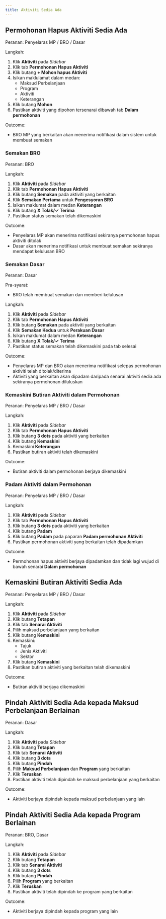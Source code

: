 ```yaml
---
title: Aktiviti Sedia Ada
---
```


## Permohonan Hapus Aktiviti Sedia Ada
Peranan: Penyelaras MP / BRO / Dasar

Langkah:
1. Klik **Aktiviti** pada *Sidebar*
2. Klik tab **Permohonan Hapus Aktiviti**
3. Klik butang **+ Mohon hapus Aktiviti**
4. Isikan maklulamat dalam medan:
    * Maksud Perbelanjaan
    * Program
    * Aktiviti
    * Keterangan
5. Klik butang **Mohon**
6. Pastikan aktiviti yang dipohon tersenarai dibawah tab **Dalam permohonan**

Outcome:
* BRO MP yang berkaitan akan menerima notifikasi dalam sistem untuk membuat semakan

### Semakan BRO
Peranan: BRO

Langkah:
1. Klik **Aktiviti** pada *Sidebar*
2. Klik tab **Permohonan Hapus Aktiviti**
3. Klik butang **Semakan** pada aktiviti yang berkaitan
4. Klik **Semakan Pertama** untuk **Pengesyoran BRO**
5. Isikan maklumat dalam medan **Keterangan**
6. Klik butang **X Tolak/✓ Terima**
7. Pastikan status semakan telah dikemaskini

Outcome:
* Penyelaras MP akan menerima notifikasi sekiranya permohonan hapus aktiviti ditolak
* Dasar akan menerima notifikasi untuk membuat semakan sekiranya mendapat kelulusan BRO

### Semakan Dasar
Peranan: Dasar

Pra-syarat: 
* BRO telah membuat semakan dan memberi kelulusan

Langkah:
1. Klik **Aktiviti** pada *Sidebar*
2. Klik tab **Permohonan Hapus Aktiviti**
3. Klik butang **Semakan** pada aktiviti yang berkaitan
4. Klik **Semakan Kedua** untuk **Perakuan Dasar**
5. Isikan maklumat dalam medan **Keterangan**
6. Klik butang **X Tolak/✓ Terima**
7. Pastikan status semakan telah dikemaskini pada tab selesai

Outcome:
* Penyelaras MP dan BRO akan menerima notifikasi selepas permohonan aktiviti telah ditolak/diterima
* Aktiviti yang berkaitan akan dipadam daripada senarai aktiviti sedia ada sekiranya permohonan diluluskan

### Kemaskini Butiran Aktiviti dalam Permohonan
Peranan: Penyelaras MP / BRO / Dasar

Langkah:
1. Klik **Aktiviti** pada *Sidebar*
2. Klik tab **Permohonan Hapus Aktiviti**
3. Klik butang **3 dots** pada aktiviti yang berkaitan
4. Klik butang **Kemaskini**
5. Kemaskini **Keterangan**
6. Pastikan butiran aktiviti telah dikemaskini

Outcome:
* Butiran aktiviti dalam permohonan berjaya dikemaskini

### Padam Aktiviti dalam Permohonan
Peranan: Penyelaras MP / BRO / Dasar

Langkah:
1. Klik **Aktiviti** pada *Sidebar*
2. Klik tab **Permohonan Hapus Aktiviti**
3. Klik butang **3 dots** pada aktiviti yang berkaitan
4. Klik butang **Padam**
5. Klik butang **Padam** pada paparan **Padam permohonan Aktiviti**
6. Pastikan permohonan aktiviti yang berkaitan telah dipadamkan

Outcome:
* Permohonan hapus aktiviti berjaya dipadamkan dan tidak lagi wujud di bawah senarai **Dalam permohonan**

## Kemaskini Butiran Aktiviti Sedia Ada
Peranan: Penyelaras MP / BRO / Dasar

Langkah:
1. Klik **Aktiviti** pada *Sidebar*
2. Klik butang **Tetapan**
3. Klik tab **Senarai Aktiviti**
4. Pilih maksud perbelanjaan yang berkaitan
5. Klik butang **Kemaskini**
6. Kemaskini:
    * Tajuk
    * Jenis Aktiviti
    * Sektor
7. Klik butang **Kemaskini**
8. Pastikan butiran aktiviti yang berkaitan telah dikemaskini

Outcome:
* Butiran aktiviti berjaya dikemaskini

## Pindah Aktiviti Sedia Ada kepada Maksud Perbelanjaan Berlainan
Peranan: Dasar

Langkah:
1. Klik **Aktiviti** pada *Sidebar*
2. Klik butang **Tetapan**
3. Klik tab **Senarai Aktiviti**
4. Klik butang **3 dots**
5. Klik butang **Pindah**
6. Pilih **Maksud Perbelanjaan** dan **Program** yang berkaitan
7. Klik **Teruskan**
8. Pastikan aktiviti telah dipindah ke maksud perbelanjaan yang berkaitan

Outcome:
* Aktiviti berjaya dipindah kepada maksud perbelanjaan yang lain

## Pindah Aktiviti Sedia Ada kepada Program Berlainan
Peranan: BRO, Dasar

Langkah:
1. Klik **Aktiviti** pada *Sidebar*
2. Klik butang **Tetapan**
3. Klik tab **Senarai Aktiviti**
4. Klik butang **3 dots**
5. Klik butang **Pindah**
6. Pilih **Program** yang berkaitan
7. Klik **Teruskan**
8. Pastikan aktiviti telah dipindah ke program yang berkaitan

Outcome:
* Aktiviti berjaya dipindah kepada program yang lain